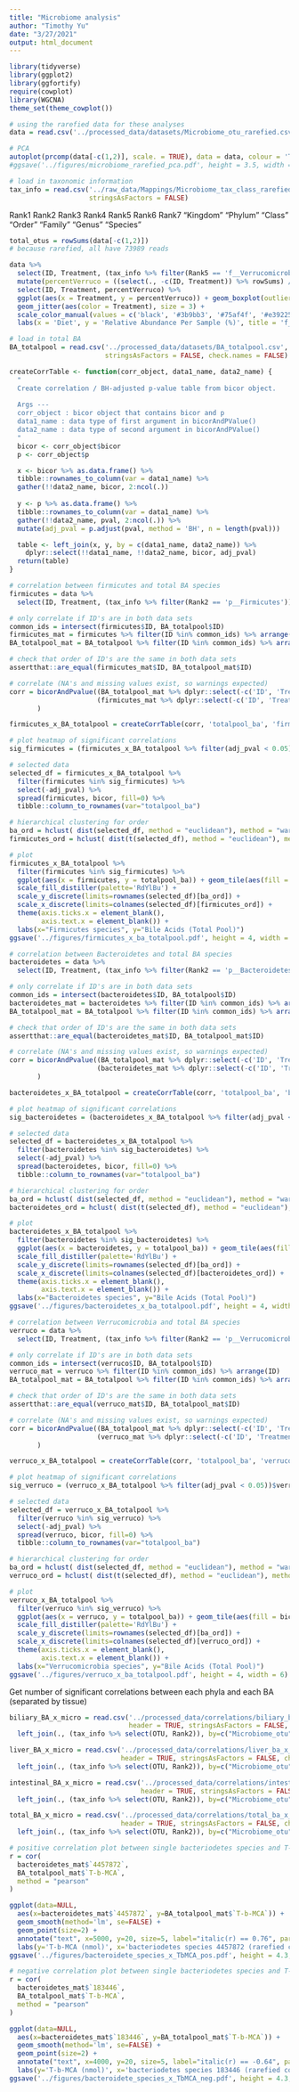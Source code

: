 ```yaml
---
title: "Microbiome analysis"
author: "Timothy Yu"
date: "3/27/2021"
output: html_document
---
```

```r
library(tidyverse)
library(ggplot2)
library(ggfortify)
require(cowplot)
library(WGCNA)
theme_set(theme_cowplot())
```

```r
# using the rarefied data for these analyses
data = read.csv('../processed_data/datasets/Microbiome_otu_rarefied.csv', header = TRUE, stringsAsFactors = FALSE, check.names = FALSE)
```

```r
# PCA
autoplot(prcomp(data[-c(1,2)], scale. = TRUE), data = data, colour = 'Treatment', size = 2.5) + scale_color_manual(values = c('black', '#3b9bb3', '#75af4f', '#e39225', '#c13b41'))
#ggsave('../figures/microbiome_rarefied_pca.pdf', height = 3.5, width = 5)
```
```r
# load in taxonomic information
tax_info = read.csv('../raw_data/Mappings/Microbiome_tax_class_rarefied.csv', header = TRUE,
                    stringsAsFactors = FALSE)
```

  Rank1     Rank2    Rank3     Rank4     Rank5     Rank6     Rank7
"Kingdom" "Phylum"  "Class"   "Order"   "Family"  "Genus"   "Species"
```r
total_otus = rowSums(data[-c(1,2)])
# because rarefied, all have 73989 reads

data %>%
  select(ID, Treatment, (tax_info %>% filter(Rank5 == 'f__Verrucomicrobiaceae'))$OTU) %>%
  mutate(percentVerruco = ((select(., -c(ID, Treatment)) %>% rowSums) / 73989) * 100) %>%
  select(ID, Treatment, percentVerruco) %>%
  ggplot(aes(x = Treatment, y = percentVerruco)) + geom_boxplot(outlier.shape=NA) +
  geom_jitter(aes(color = Treatment), size = 3) +
  scale_color_manual(values = c('black', '#3b9bb3', '#75af4f', '#e39225', '#c13b41')) +
  labs(x = 'Diet', y = 'Relative Abundance Per Sample (%)', title = 'f_Verrucomicrobioaceae')
```
```r
# load in total BA
BA_totalpool = read.csv('../processed_data/datasets/BA_totalpool.csv', header = TRUE,
                        stringsAsFactors = FALSE, check.names = FALSE)
```

```r
createCorrTable <- function(corr_object, data1_name, data2_name) {
  "
  Create correlation / BH-adjusted p-value table from bicor object.
  
  Args ---
  corr_object : bicor object that contains bicor and p 
  data1_name : data type of first argument in bicorAndPValue()
  data2_name : data type of second argument in bicorAndPValue()
  "
  bicor <- corr_object$bicor
  p <- corr_object$p

  x <- bicor %>% as.data.frame() %>%
  tibble::rownames_to_column(var = data1_name) %>%
  gather(!!data2_name, bicor, 2:ncol(.))
    
  y <- p %>% as.data.frame() %>%
  tibble::rownames_to_column(var = data1_name) %>%
  gather(!!data2_name, pval, 2:ncol(.)) %>%
  mutate(adj_pval = p.adjust(pval, method = 'BH', n = length(pval)))

  table <- left_join(x, y, by = c(data1_name, data2_name)) %>%
    dplyr::select(!!data1_name, !!data2_name, bicor, adj_pval)
  return(table)
}
```

```r
# correlation between firmicutes and total BA species
firmicutes = data %>% 
  select(ID, Treatment, (tax_info %>% filter(Rank2 == 'p__Firmicutes'))$OTU)

# only correlate if ID's are in both data sets
common_ids = intersect(firmicutes$ID, BA_totalpool$ID)
firmicutes_mat = firmicutes %>% filter(ID %in% common_ids) %>% arrange(ID)
BA_totalpool_mat = BA_totalpool %>% filter(ID %in% common_ids) %>% arrange(ID)

# check that order of ID's are the same in both data sets
assertthat::are_equal(firmicutes_mat$ID, BA_totalpool_mat$ID)

# correlate (NA's and missing values exist, so warnings expected)
corr = bicorAndPvalue((BA_totalpool_mat %>% dplyr::select(-c('ID', 'Treatment'))), 
                      (firmicutes_mat %>% dplyr::select(-c('ID', 'Treatment')))
       )

firmicutes_x_BA_totalpool = createCorrTable(corr, 'totalpool_ba', 'firmicutes')
```
```r
# plot heatmap of significant correlations
sig_firmicutes = (firmicutes_x_BA_totalpool %>% filter(adj_pval < 0.05))$firmicutes %>% unique()

# selected data
selected_df = firmicutes_x_BA_totalpool %>%
  filter(firmicutes %in% sig_firmicutes) %>%
  select(-adj_pval) %>%
  spread(firmicutes, bicor, fill=0) %>%
  tibble::column_to_rownames(var="totalpool_ba")

# hierarchical clustering for order
ba_ord = hclust( dist(selected_df, method = "euclidean"), method = "ward.D" )$order
firmicutes_ord = hclust( dist(t(selected_df), method = "euclidean"), method = "ward.D" )$order

# plot
firmicutes_x_BA_totalpool %>%
  filter(firmicutes %in% sig_firmicutes) %>%
  ggplot(aes(x = firmicutes, y = totalpool_ba)) + geom_tile(aes(fill = bicor)) +
  scale_fill_distiller(palette='RdYlBu') + 
  scale_y_discrete(limits=rownames(selected_df)[ba_ord]) + 
  scale_x_discrete(limits=colnames(selected_df)[firmicutes_ord]) +
  theme(axis.ticks.x = element_blank(),
        axis.text.x = element_blank()) +
  labs(x="Firmicutes species", y="Bile Acids (Total Pool)")
ggsave('../figures/firmicutes_x_ba_totalpool.pdf', height = 4, width = 6)
```

```r
# correlation between Bacteroidetes and total BA species
bacteroidetes = data %>% 
  select(ID, Treatment, (tax_info %>% filter(Rank2 == 'p__Bacteroidetes'))$OTU)

# only correlate if ID's are in both data sets
common_ids = intersect(bacteroidetes$ID, BA_totalpool$ID)
bacteroidetes_mat = bacteroidetes %>% filter(ID %in% common_ids) %>% arrange(ID)
BA_totalpool_mat = BA_totalpool %>% filter(ID %in% common_ids) %>% arrange(ID)

# check that order of ID's are the same in both data sets
assertthat::are_equal(bacteroidetes_mat$ID, BA_totalpool_mat$ID)

# correlate (NA's and missing values exist, so warnings expected)
corr = bicorAndPvalue((BA_totalpool_mat %>% dplyr::select(-c('ID', 'Treatment'))), 
                      (bacteroidetes_mat %>% dplyr::select(-c('ID', 'Treatment')))
       )

bacteroidetes_x_BA_totalpool = createCorrTable(corr, 'totalpool_ba', 'bacteroidetes')
```
```r
# plot heatmap of significant correlations
sig_bacteroidetes = (bacteroidetes_x_BA_totalpool %>% filter(adj_pval < 0.05))$bacteroidetes %>% unique()

# selected data
selected_df = bacteroidetes_x_BA_totalpool %>%
  filter(bacteroidetes %in% sig_bacteroidetes) %>%
  select(-adj_pval) %>%
  spread(bacteroidetes, bicor, fill=0) %>%
  tibble::column_to_rownames(var="totalpool_ba")

# hierarchical clustering for order
ba_ord = hclust( dist(selected_df, method = "euclidean"), method = "ward.D" )$order
bacteroidetes_ord = hclust( dist(t(selected_df), method = "euclidean"), method = "ward.D" )$order

# plot
bacteroidetes_x_BA_totalpool %>%
  filter(bacteroidetes %in% sig_bacteroidetes) %>%
  ggplot(aes(x = bacteroidetes, y = totalpool_ba)) + geom_tile(aes(fill = bicor)) +
  scale_fill_distiller(palette='RdYlBu') + 
  scale_y_discrete(limits=rownames(selected_df)[ba_ord]) + 
  scale_x_discrete(limits=colnames(selected_df)[bacteroidetes_ord]) +
  theme(axis.ticks.x = element_blank(),
        axis.text.x = element_blank()) +
  labs(x="Bacteroidetes species", y="Bile Acids (Total Pool)")
ggsave('../figures/bacteroidetes_x_ba_totalpool.pdf', height = 4, width = 6)
```
```r
# correlation between Verrucomicrobia and total BA species
verruco = data %>% 
  select(ID, Treatment, (tax_info %>% filter(Rank2 == 'p__Verrucomicrobia'))$OTU)

# only correlate if ID's are in both data sets
common_ids = intersect(verruco$ID, BA_totalpool$ID)
verruco_mat = verruco %>% filter(ID %in% common_ids) %>% arrange(ID)
BA_totalpool_mat = BA_totalpool %>% filter(ID %in% common_ids) %>% arrange(ID)

# check that order of ID's are the same in both data sets
assertthat::are_equal(verruco_mat$ID, BA_totalpool_mat$ID)

# correlate (NA's and missing values exist, so warnings expected)
corr = bicorAndPvalue((BA_totalpool_mat %>% dplyr::select(-c('ID', 'Treatment'))), 
                      (verruco_mat %>% dplyr::select(-c('ID', 'Treatment')))
       )

verruco_x_BA_totalpool = createCorrTable(corr, 'totalpool_ba', 'verruco')
```

```r
# plot heatmap of significant correlations
sig_verruco = (verruco_x_BA_totalpool %>% filter(adj_pval < 0.05))$verruco %>% unique()

# selected data
selected_df = verruco_x_BA_totalpool %>%
  filter(verruco %in% sig_verruco) %>%
  select(-adj_pval) %>%
  spread(verruco, bicor, fill=0) %>%
  tibble::column_to_rownames(var="totalpool_ba")

# hierarchical clustering for order
ba_ord = hclust( dist(selected_df, method = "euclidean"), method = "ward.D" )$order
verruco_ord = hclust( dist(t(selected_df), method = "euclidean"), method = "ward.D" )$order

# plot
verruco_x_BA_totalpool %>%
  filter(verruco %in% sig_verruco) %>%
  ggplot(aes(x = verruco, y = totalpool_ba)) + geom_tile(aes(fill = bicor)) +
  scale_fill_distiller(palette='RdYlBu') + 
  scale_y_discrete(limits=rownames(selected_df)[ba_ord]) + 
  scale_x_discrete(limits=colnames(selected_df)[verruco_ord]) +
  theme(axis.ticks.x = element_blank(),
        axis.text.x = element_blank()) +
  labs(x="Verrucomicrobia species", y="Bile Acids (Total Pool)")
ggsave('../figures/verruco_x_ba_totalpool.pdf', height = 4, width = 6)
```

Get number of significant correlations between each phyla and each BA (separated by tissue)
```r
biliary_BA_x_micro = read.csv('../processed_data/correlations/biliary_ba_x_microbiome.csv', 
                              header = TRUE, stringsAsFactors = FALSE, check.names = FALSE) %>%
  left_join(., (tax_info %>% select(OTU, Rank2)), by=c("Microbiome_otu"="OTU"))

liver_BA_x_micro = read.csv('../processed_data/correlations/liver_ba_x_microbiome.csv', 
                            header = TRUE, stringsAsFactors = FALSE, check.names = FALSE) %>%
  left_join(., (tax_info %>% select(OTU, Rank2)), by=c("Microbiome_otu"="OTU"))

intestinal_BA_x_micro = read.csv('../processed_data/correlations/intestinal_ba_x_microbiome.csv', 
                                 header = TRUE, stringsAsFactors = FALSE, check.names = FALSE) %>%
  left_join(., (tax_info %>% select(OTU, Rank2)), by=c("Microbiome_otu"="OTU"))

total_BA_x_micro = read.csv('../processed_data/correlations/total_ba_x_microbiome.csv', 
                            header = TRUE, stringsAsFactors = FALSE, check.names = FALSE) %>%
  left_join(., (tax_info %>% select(OTU, Rank2)), by=c("Microbiome_otu"="OTU"))
```

```r
# positive correlation plot between single bacteriodetes species and T-b-MCA
r = cor(
  bacteroidetes_mat$`4457872`, 
  BA_totalpool_mat$`T-b-MCA`,  
  method = "pearson"
)

ggplot(data=NULL,
  aes(x=bacteroidetes_mat$`4457872`, y=BA_totalpool_mat$`T-b-MCA`)) +
  geom_smooth(method='lm', se=FALSE) +
  geom_point(size=2) + 
  annotate("text", x=5000, y=20, size=5, label="italic(r) == 0.76", parse=TRUE) +
  labs(y='T-b-MCA (nmol)', x='bacteriodetes species 4457872 (rarefied counts)')
ggsave('../figures/bacteroidete_species_x_TbMCA_pos.pdf', height = 4.3, width = 5)
```

```r
# negative correlation plot between single bacteriodetes species and T-b-MCA
r = cor(
  bacteroidetes_mat$`183446`, 
  BA_totalpool_mat$`T-b-MCA`,  
  method = "pearson"
)

ggplot(data=NULL,
  aes(x=bacteroidetes_mat$`183446`, y=BA_totalpool_mat$`T-b-MCA`)) +
  geom_smooth(method='lm', se=FALSE) +
  geom_point(size=2) + 
  annotate("text", x=4000, y=20, size=5, label="italic(r) == -0.64", parse=TRUE) +
  labs(y='T-b-MCA (nmol)', x='bacteriodetes species 183446 (rarefied counts)')
ggsave('../figures/bacteroidete_species_x_TbMCA_neg.pdf', height = 4.3, width = 5)
```
